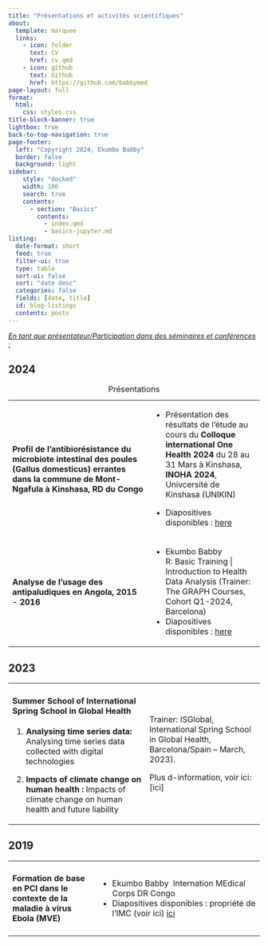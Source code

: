 ```yaml
---
title: "Présentations et activités scientifiques"
about:
  template: marquee
  links:
    - icon: folder
      text: CV
      href: cv.qmd
    - icon: github
      text: Github
      href: https://github.com/babbymed
page-layout: full
format:
  html:
    css: styles.css
title-block-banner: true
lightbox: true
back-to-top-navigation: true
page-footer:
  left: "Copyright 2024, Ekumbo Babby" 
  border: false
  background: light
sidebar:
    style: "docked"
    width: 100
    search: true
    contents:
      - section: "Basics"
        contents:
          - index.qmd
          - basics-jupyter.md
listing:
  date-format: short
  feed: true
  filter-ui: true
  type: table
  sort-ui: false
  sort: "date desc"
  categories: false
  fields: [date, title]
  id: blog-listings
  contents: posts
---
```


[*En tant que présentateur/Participation dans des séminaires et conférences :*]{.underline}

::: panel-tabset
## 2024

+-------------------------------------------------------------------------------------------------------------------------------------------------------------+--------------------------------------------------------------------------------------------------------------------------------+
| #### Profil de l'antibiorésistance du microbiote intestinal des poules (Gallus domesticus) errantes dans la commune de Mont-Ngafula à Kinshasa, RD du Congo | -   Présentation des résultats de l'étude au cours du **Colloque international One Health 2024** du 28 au 31 Mars à Kinshasa,\ |
|                                                                                                                                                             |     **INOHA 2024**, Univcersité de Kinshasa (UNIKIN)                                                                           |
|                                                                                                                                                             |                                                                                                                                |
|                                                                                                                                                             | -   Diapositives disponibles : [here](http://www.Colloque%202024%20-%20INOHA%20(ac.cd)){alt="here"}                            |
+-------------------------------------------------------------------------------------------------------------------------------------------------------------+--------------------------------------------------------------------------------------------------------------------------------+
| #### Analyse de l'usage des antipaludiques en Angola, 2015 - 2016                                                                                           | -   Ekumbo Babby\                                                                                                              |
|                                                                                                                                                             |     R: Basic Training \| Introduction to Health Data Analysis (Trainer: The GRAPH Courses, Cohort Q1-2024, Barcelona)          |
|                                                                                                                                                             | -   Diapositives disponibles : [here](http://babbymed.github.io/)                                                              |
+-------------------------------------------------------------------------------------------------------------------------------------------------------------+--------------------------------------------------------------------------------------------------------------------------------+

: Présentations

## 2023

+--------------------------------------------------------------------------------------------------------------------+--------------------------------------------------------------------------------------------------+
| #### Summer School of International Spring School in Global Health                                                 | Trainer: ISGlobal, International Spring School in Global Health, Barcelona/Spain – March, 2023). |
|                                                                                                                    |                                                                                                  |
| 1.  **Analysing time series data:** Analysing time series data collected with digital technologies                 | Plus d-information, voir ici: \[ici\]                                                            |
|                                                                                                                    |                                                                                                  |
| 2.  **Impacts of climate change on human health :** Impacts of climate change on human health and future liability |                                                                                                  |
+--------------------------------------------------------------------------------------------------------------------+--------------------------------------------------------------------------------------------------+

## 2019

+----------------------------------------------------------------------------------+------------------------------------------------------------------------------------------------------------------------------------------------------------+
| #### Formation de base en PCI dans le contexte de la maladie à virus Ebola (MVE) | -   Ekumbo Babby  Internation MEdical Corps DR Congo                                                                                                       |
|                                                                                  | -   Diapositives disponibles : propriété de l'IMC (voir ici) [ici](https://internationalmedicalcorps.org/country/democratic-republic-of-congo/){alt="ici"} |
+----------------------------------------------------------------------------------+------------------------------------------------------------------------------------------------------------------------------------------------------------+
:::

